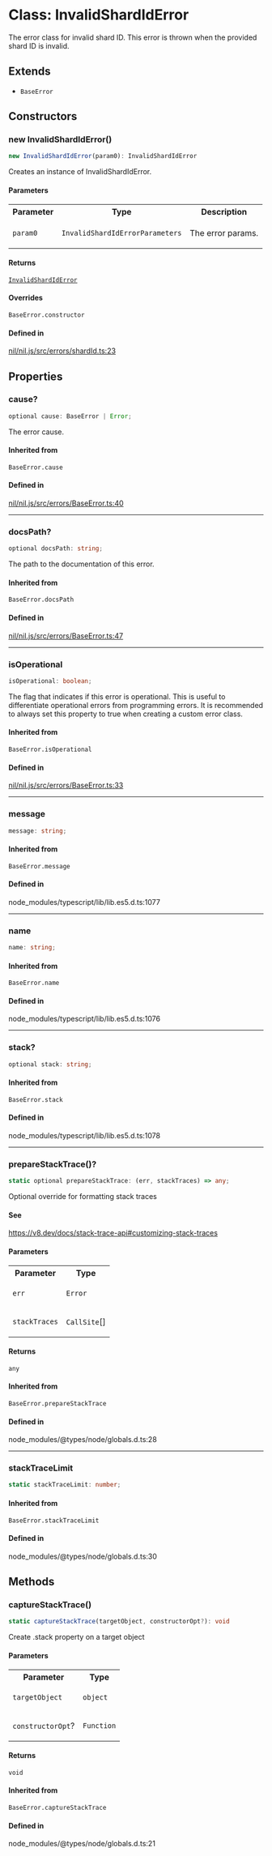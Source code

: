 # Class: InvalidShardIdError

The error class for invalid shard ID.
This error is thrown when the provided shard ID is invalid.

## Extends

- `BaseError`

## Constructors

### new InvalidShardIdError()

```ts
new InvalidShardIdError(param0): InvalidShardIdError
```

Creates an instance of InvalidShardIdError.

#### Parameters

<table>
<tr>
<th>Parameter</th>
<th>Type</th>
<th>Description</th>
</tr>
<tr>
<td>

`param0`

</td>
<td>

`InvalidShardIdErrorParameters`

</td>
<td>

The error params.

</td>
</tr>
</table>

#### Returns

[`InvalidShardIdError`](InvalidShardIdError.mdx)

#### Overrides

`BaseError.constructor`

#### Defined in

[nil/nil.js/src/errors/shardId.ts:23](https://github.com/NilFoundation/nil.js/blob/d8bba16997233f201c54e5c49ccea4dad0518b53/src/errors/shardId.ts#L23)

## Properties

### cause?

```ts
optional cause: BaseError | Error;
```

The error cause.

#### Inherited from

`BaseError.cause`

#### Defined in

[nil/nil.js/src/errors/BaseError.ts:40](https://github.com/NilFoundation/nil.js/blob/d8bba16997233f201c54e5c49ccea4dad0518b53/src/errors/BaseError.ts#L40)

***

### docsPath?

```ts
optional docsPath: string;
```

The path to the documentation of this error.

#### Inherited from

`BaseError.docsPath`

#### Defined in

[nil/nil.js/src/errors/BaseError.ts:47](https://github.com/NilFoundation/nil.js/blob/d8bba16997233f201c54e5c49ccea4dad0518b53/src/errors/BaseError.ts#L47)

***

### isOperational

```ts
isOperational: boolean;
```

The flag that indicates if this error is operational.
This is useful to differentiate operational errors from programming errors.
It is recommended to always set this property to true when creating a custom error class.

#### Inherited from

`BaseError.isOperational`

#### Defined in

[nil/nil.js/src/errors/BaseError.ts:33](https://github.com/NilFoundation/nil.js/blob/d8bba16997233f201c54e5c49ccea4dad0518b53/src/errors/BaseError.ts#L33)

***

### message

```ts
message: string;
```

#### Inherited from

`BaseError.message`

#### Defined in

node\_modules/typescript/lib/lib.es5.d.ts:1077

***

### name

```ts
name: string;
```

#### Inherited from

`BaseError.name`

#### Defined in

node\_modules/typescript/lib/lib.es5.d.ts:1076

***

### stack?

```ts
optional stack: string;
```

#### Inherited from

`BaseError.stack`

#### Defined in

node\_modules/typescript/lib/lib.es5.d.ts:1078

***

### prepareStackTrace()?

```ts
static optional prepareStackTrace: (err, stackTraces) => any;
```

Optional override for formatting stack traces

#### See

https://v8.dev/docs/stack-trace-api#customizing-stack-traces

#### Parameters

<table>
<tr>
<th>Parameter</th>
<th>Type</th>
</tr>
<tr>
<td>

`err`

</td>
<td>

`Error`

</td>
</tr>
<tr>
<td>

`stackTraces`

</td>
<td>

`CallSite`[]

</td>
</tr>
</table>

#### Returns

`any`

#### Inherited from

`BaseError.prepareStackTrace`

#### Defined in

node\_modules/@types/node/globals.d.ts:28

***

### stackTraceLimit

```ts
static stackTraceLimit: number;
```

#### Inherited from

`BaseError.stackTraceLimit`

#### Defined in

node\_modules/@types/node/globals.d.ts:30

## Methods

### captureStackTrace()

```ts
static captureStackTrace(targetObject, constructorOpt?): void
```

Create .stack property on a target object

#### Parameters

<table>
<tr>
<th>Parameter</th>
<th>Type</th>
</tr>
<tr>
<td>

`targetObject`

</td>
<td>

`object`

</td>
</tr>
<tr>
<td>

`constructorOpt`?

</td>
<td>

`Function`

</td>
</tr>
</table>

#### Returns

`void`

#### Inherited from

`BaseError.captureStackTrace`

#### Defined in

node\_modules/@types/node/globals.d.ts:21
